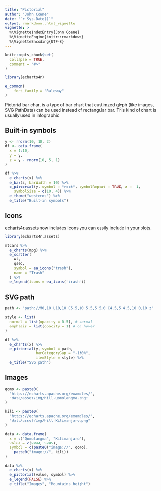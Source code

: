 ```yaml
---
title: "Pictorial"
author: "John Coene"
date: "`r Sys.Date()`"
output: rmarkdown::html_vignette
vignette: >
  %\VignetteIndexEntry{John Coene}
  %\VignetteEngine{knitr::rmarkdown}
  %\VignetteEncoding{UTF-8}
---
```


```r
knitr::opts_chunk$set(
  collapse = TRUE,
  comment = "#>"
)

library(echarts4r)

e_common(
    font_family = "Raleway"
)
```

Pictorial bar chart is a type of bar chart that custimzed glyph (like images, SVG PathData) can be used instead of rectangular bar. This kind of chart is usually used in infographic.

## Built-in symbols

```r
y <- rnorm(10, 10, 2)
df <- data.frame(
  x = 1:10,
  y = y,
  z = y - rnorm(10, 5, 1)
)

df %>% 
  e_charts(x) %>% 
  e_bar(z, barWidth = 10) %>% 
  e_pictorial(y, symbol = "rect", symbolRepeat = TRUE, z = -1,
    symbolSize = c(10, 4)) %>% 
  e_theme("westeros") %>% 
  e_title("Built-in symbols")
```

## Icons

[echarts4r.assets](https://echarts4r-assets.john-coene.com) now includes icons you can easily include in your plots.

```r
library(echarts4r.assets)

mtcars %>% 
  e_charts(mpg) %>% 
  e_scatter(
    wt, 
    qsec,
    symbol = ea_icons("trash"),
    name = "Trash"
  ) %>% 
  e_legend(icons = ea_icons("trash"))
```

## SVG path

```r
path <- "path://M0,10 L10,10 C5.5,10 5.5,5 5,0 C4.5,5 4.5,10 0,10 z"

style <- list(
  normal = list(opacity = 0.5), # normal
  emphasis = list(opacity = 1) # on hover
)

df %>% 
  e_charts(x) %>% 
  e_pictorial(y, symbol = path, 
              barCategoryGap = "-130%", 
              itemStyle = style) %>% 
  e_title("SVG path")
```

## Images

```r
qomo <- paste0(
  "https://echarts.apache.org/examples/",
  "data/asset/img/hill-Qomolangma.png"
)

kili <- paste0(
  "https://echarts.apache.org/examples/", 
  "data/asset/img/hill-Kilimanjaro.png"
)

data <- data.frame(
  x = c("Qomolangma", "Kilimanjaro"), 
  value = c(8844, 5895),
  symbol = c(paste0("image://", qomo),
    paste0("image://", kili))
)

data %>% 
  e_charts(x) %>% 
  e_pictorial(value, symbol) %>% 
  e_legend(FALSE) %>% 
  e_title("Images", "Mountains height")
```
